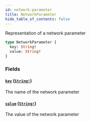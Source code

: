 ```yaml
---
id: network-parameter
title: NetworkParameter
hide_table_of_contents: false
---
```



Representation of a network parameter

```graphql
type NetworkParameter {
  key: String!
  value: String!
}
```


### Fields

#### [`key`](#) ([`String!`](/mainnet/api/graphql/scalars/string))

The name of the network parameter


#### [`value`](#) ([`String!`](/mainnet/api/graphql/scalars/string))

The value of the network parameter




